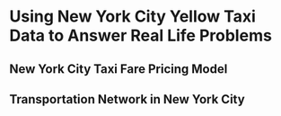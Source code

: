 # Using New York City Yellow Taxi Data to Answer Real Life Problems {#chapter2}


## New York City Taxi Fare Pricing Model

## Transportation Network in New York City


